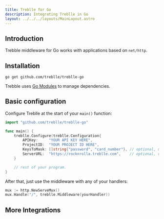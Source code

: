 ```yaml
---
title: Treblle for Go
description: Integrating Treblle in Go
layout: ../../../layouts/MainLayout.astro
---
```



## Introduction

Trebble middleware for Go works with applications based on `net/http`.

## Installation

```shell
go get github.com/treblle/treblle-go
```

Trebble uses [Go Modules](https://github.com/golang/go/wiki/Modules) to manage dependencies.

## Basic configuration

Configure Treblle at the start of your `main()` function:

```go
import "github.com/treblle/treblle-go"

func main() {
	treblle.Configure(treblle.Configuration{
		APIKey:     "YOUR API KEY HERE",
		ProjectID:  "YOUR PROJECT ID HERE",
		KeysToMask: []string{"password", "card_number"}, // optional, mask fields you don't want sent to Treblle
		ServerURL:  "https://rocknrolla.treblle.com",    // optional, don't use default server URL
	}

    // rest of your program.
}

```

After that, just use the middleware with any of your handlers:

```go
mux := http.NewServeMux()
mux.Handle("/", treblle.Middleware(yourHandler))
```

## More Integrations

<TreblleIntegrations />
